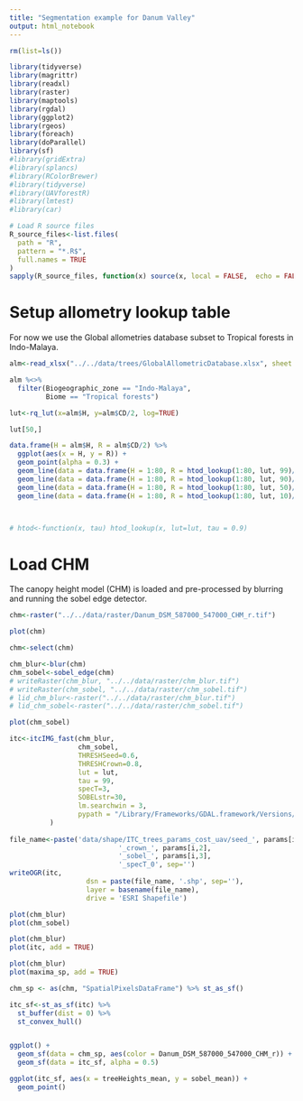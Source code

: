 ```yaml
---
title: "Segmentation example for Danum Valley"
output: html_notebook
---
```



```r
rm(list=ls())

library(tidyverse)
library(magrittr)
library(readxl)
library(raster)
library(maptools)
library(rgdal)
library(ggplot2)
library(rgeos)
library(foreach)
library(doParallel)
library(sf)
#library(gridExtra)
#library(splancs)
#library(RColorBrewer)
#library(tidyverse)
#library(UAVforestR)
#library(lmtest)
#library(car)

# Load R source files
R_source_files<-list.files(
  path = "R",
  pattern = "*.R$",
  full.names = TRUE
)
sapply(R_source_files, function(x) source(x, local = FALSE,  echo = FALSE))

```
# Setup allometry lookup table

For now we use the Global allometries database subset to Tropical forests in Indo-Malaya. 

```r
alm<-read_xlsx("../../data/trees/GlobalAllometricDatabase.xlsx", sheet ="Data")

alm %<>%
  filter(Biogeographic_zone == "Indo-Malaya",
         Biome == "Tropical forests")

lut<-rq_lut(x=alm$H, y=alm$CD/2, log=TRUE)

lut[50,]

data.frame(H = alm$H, R = alm$CD/2) %>%
  ggplot(aes(x = H, y = R)) + 
  geom_point(alpha = 0.3) + 
  geom_line(data = data.frame(H = 1:80, R = htod_lookup(1:80, lut, 99)/2))+
  geom_line(data = data.frame(H = 1:80, R = htod_lookup(1:80, lut, 90)/2))+
  geom_line(data = data.frame(H = 1:80, R = htod_lookup(1:80, lut, 50)/2))+
  geom_line(data = data.frame(H = 1:80, R = htod_lookup(1:80, lut, 10)/2), color = 'red')



# htod<-function(x, tau) htod_lookup(x, lut=lut, tau = 0.9)

```
# Load CHM

The canopy height model (CHM) is loaded and pre-processed by blurring and running the sobel edge detector. 

```r
chm<-raster("../../data/raster/Danum_DSM_587000_547000_CHM_r.tif")

plot(chm)

chm<-select(chm)

chm_blur<-blur(chm)
chm_sobel<-sobel_edge(chm)
# writeRaster(chm_blur, "../../data/raster/chm_blur.tif")
# writeRaster(chm_sobel, "../../data/raster/chm_sobel.tif")
# lid_chm_blur<-raster("../../data/raster/chm_blur.tif")
# lid_chm_sobel<-raster("../../data/raster/chm_sobel.tif")

plot(chm_sobel)

```


```r

itc<-itcIMG_fast(chm_blur,
                 chm_sobel,
                 THRESHSeed=0.6,
                 THRESHCrown=0.8,
                 lut = lut,
                 tau = 99,
                 specT=3,
                 SOBELstr=30,
                 lm.searchwin = 3,
                 pypath = "/Library/Frameworks/GDAL.framework/Versions/1.11/Programs/gdal_polygonize.py"
          )
          
file_name<-paste('data/shape/ITC_trees_params_cost_uav/seed_', params[i,1],
                           '_crown_', params[i,2],
                           '_sobel_', params[i,3],
                           '_specT_0', sep='')
writeOGR(itc,
                   dsn = paste(file_name, '.shp', sep=''),
                   layer = basename(file_name),
                   drive = 'ESRI Shapefile')
```



```r
plot(chm_blur)
plot(chm_sobel)

plot(chm_blur)
plot(itc, add = TRUE)

plot(chm_blur)
plot(maxima_sp, add = TRUE)

```



```r
chm_sp <- as(chm, "SpatialPixelsDataFrame") %>% st_as_sf()

```

```r
itc_sf<-st_as_sf(itc) %>%
  st_buffer(dist = 0) %>%
  st_convex_hull()


ggplot() +
  geom_sf(data = chm_sp, aes(color = Danum_DSM_587000_547000_CHM_r)) +
  geom_sf(data = itc_sf, alpha = 0.5)

```


```r
ggplot(itc_sf, aes(x = treeHeights_mean, y = sobel_mean)) +
  geom_point()
```

